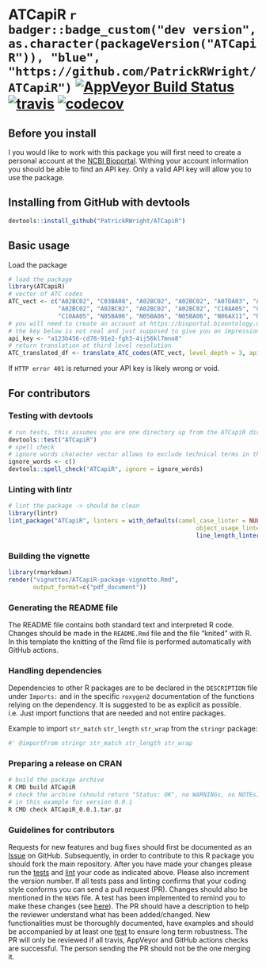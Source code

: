
<!-- README.md is generated from README.Rmd. Please edit that file -->

# ATCapiR `r badger::badge_custom("dev version", as.character(packageVersion("ATCapiR")), "blue", "https://github.com/PatrickRWright/ATCapiR")` [![AppVeyor Build Status](https://ci.appveyor.com/api/projects/status/github/PatrickRWright/ATCapiR?branch=master&svg=true)](https://ci.appveyor.com/project/PatrickRWright/ATCapiR) [![travis](https://api.travis-ci.com/PatrickRWright/ATCapiR.svg?branch=master)](https://api.travis-ci.com/PatrickRWright/ATCapiR.svg?branch=master) [![codecov](https://codecov.io/github/PatrickRWright/ATCapiR/branch/master/graphs/badge.svg)](https://codecov.io/github/PatrickRWright/ATCapiR)

## Before you install

I you would like to work with this package you will first need to create a personal account at
the [NCBI Bioportal](https://bioportal.bioontology.org/). Withing your account information you should
be able to find an API key. Only a valid API key will allow you to use the package.

## Installing from GitHub with devtools

```r
devtools::install_github("PatrickRWright/ATCapiR")
```

## Basic usage
Load the package
```r
# load the package
library(ATCapiR)
# vector of ATC codes
ATC_vect <- c("A02BC02", "C03BA08", "A02BC02", "A02BC02", "A07DA03", "A07DA03",
              "A02BC02", "A02BC02", "A02BC02", "A02BC02", "C10AA05", "C10AA05",
              "C10AA05", "N05BA06", "N05BA06", "N05BA06", "N06AX11", "N06AX11")
# you will need to create an account at https://bioportal.bioontology.org/ to receive an api_key
# the key below is not real and just supposed to give you an impression of the format
api_key <- "a123b456-cd78-91e2-fgh3-4ij56kl7mno8"
# return translation at third level resolution
ATC_translated_df <- translate_ATC_codes(ATC_vect, level_depth = 3, api_key = api_key)
```

If `HTTP error 401` is returned your API key is likely wrong or void.

## For contributors
### Testing with devtools

```r
# run tests, this assumes you are one directory up from the ATCapiR dir
devtools::test("ATCapiR")
# spell check
# ignore words character vector allows to exclude technical terms in the check
ignore_words <- c()
devtools::spell_check("ATCapiR", ignore = ignore_words)
```

### Linting with lintr

```r
# lint the package -> should be clean
library(lintr)
lint_package("ATCapiR", linters = with_defaults(camel_case_linter = NULL,
                                                     object_usage_linter = NULL,
                                                     line_length_linter(125)))
```

### Building the vignette
```r
library(rmarkdown)
render("vignettes/ATCapiR-package-vignette.Rmd",
       output_format=c("pdf_document"))
```

### Generating the README file

The README file contains both standard text and interpreted R code.
Changes should be made in the `README.Rmd` file and the file "knited" with R.
In this template the knitting of the Rmd file is performed automatically with
GitHub actions.

### Handling dependencies

Dependencies to other R packages are to be declared in the `DESCRIPTION` file under `Imports:` and in
the specific `roxygen2` documentation of the functions relying on the dependency. It is suggested to
be as explicit as possible. i.e. Just import functions that are needed and not entire packages.

Example to import `str_match` `str_length` `str_wrap` from the `stringr` package:
```r
#' @importFrom stringr str_match str_length str_wrap
```

### Preparing a release on CRAN

```bash
# build the package archive
R CMD build ATCapiR
# check the archive (should return "Status: OK", no WARNINGs, no NOTEs)
# in this example for version 0.0.1
R CMD check ATCapiR_0.0.1.tar.gz
```

### Guidelines for contributors

Requests for new features and bug fixes should first be documented as an
[Issue](https://github.com/) on GitHub.
Subsequently, in order to contribute to this R package you should fork the main repository.
After you have made your changes please run the 
[tests](README.md#testing-with-devtools)
and 
[lint](README.md#linting-with-lintr) your code as 
indicated above. Please also increment the version number. If all tests pass and linting
confirms that your coding style conforms you can send a pull request (PR).
Changes should also be mentioned in the `NEWS` file. A test has been implemented
to remind you to make these changes (see [here](tests/testthat/test-version_diff.R)).
The PR should have a description to help the reviewer understand what has been 
added/changed. New functionalities must be thoroughly documented, have examples 
and should be accompanied by at least one [test](tests/testthat/) to ensure long term 
robustness. The PR will only be reviewed if all travis, AppVeyor and GitHub actions checks are successful.
The person sending the PR should not be the one merging it.
